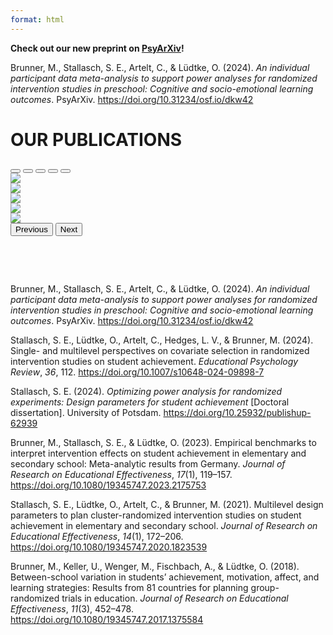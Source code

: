 ```yaml
---
format: html
---
```


::: {.column-screen .full-bleed}
::: {.column-body}
**Check out our new preprint on [PsyArXiv](https://doi.org/10.31234/osf.io/dkw42)!**

Brunner, M., Stallasch, S. E., Artelt, C., & Lüdtke, O. (2024). *An individual participant data meta-analysis to support power analyses for randomized intervention studies in preschool: Cognitive and socio-emotional learning outcomes*. PsyArXiv. [https://doi.org/10.31234/osf.io/dkw42](https://doi.org/10.31234/osf.io/dkw42)
:::
:::



# OUR PUBLICATIONS


```{=html}
<div id="carouselExampleIndicators" class="carousel slide" data-bs-ride="carousel" data-bs-theme="dark">
  <div class="carousel-indicators">
    <button type="button" data-bs-target="#carouselExampleIndicators" data-bs-slide-to="0" class="active" aria-current="true" aria-label="Slide 1"></button>
    <button type="button" data-bs-target="#carouselExampleIndicators" data-bs-slide-to="1" aria-label="Slide 2"></button>
    <button type="button" data-bs-target="#carouselExampleIndicators" data-bs-slide-to="2" aria-label="Slide 3"></button>
    <button type="button" data-bs-target="#carouselExampleIndicators" data-bs-slide-to="3" aria-label="Slide 4"></button>
    <button type="button" data-bs-target="#carouselExampleIndicators" data-bs-slide-to="4" aria-label="Slide 5"></button>
  </div>
  <div class="carousel-inner">
    <div class="carousel-item active">
      <a href="https://doi.org/10.1007/s10648-024-09898-7">
        <img src="/img/publications/Stallasch-et-al_2024_prev.png" class="d-block w-100">
      </a>
    </div>
    <div class="carousel-item">
      <a href="https://doi.org/10.25932/publishup-62939">
        <img src="/img/publications/Stallasch_2024_prev.png" class="d-block w-100">
      </a>
    </div>
    <div class="carousel-item">
      <a href="https://doi.org/10.1080/19345747.2023.2175753">
        <img src="/img/publications/Brunner-et-al_2023_prev.png" class="d-block w-100">
      </a>
    </div>
    <div class="carousel-item">
      <a href="https://doi.org/10.1080/19345747.2020.1823539">
        <img src="/img/publications/Stallasch-et-al_2021_prev.png" class="d-block w-100">
      </a>
    </div>
    <div class="carousel-item">
      <a href="https://doi.org/10.1080/19345747.2017.1375584">
        <img src="/img/publications/Brunner-et-al_2017_prev.png" class="d-block w-100">
      </a>
    </div>
  </div>
  <button class="carousel-control-prev" type="button" data-bs-target="#carouselExampleIndicators" data-bs-slide="prev">
    <span class="carousel-control-prev-icon" aria-hidden="true"></span>
    <span class="visually-hidden">Previous</span>
  </button>
  <button class="carousel-control-next" type="button" data-bs-target="#carouselExampleIndicators" data-bs-slide="next">
    <span class="carousel-control-next-icon" aria-hidden="true"></span>
    <span class="visually-hidden">Next</span>
  </button>
</div>
```


&nbsp;

&nbsp;



Brunner, M., Stallasch, S. E., Artelt, C., & Lüdtke, O. (2024). *An individual participant data meta-analysis to support power analyses for randomized intervention studies in preschool: Cognitive and socio-emotional learning outcomes*. PsyArXiv. [https://doi.org/10.31234/osf.io/dkw42](https://doi.org/10.31234/osf.io/dkw42)


Stallasch, S. E., Lüdtke, O., Artelt, C., Hedges, L. V., & Brunner, M. (2024). Single- and multilevel perspectives on covariate selection in randomized intervention studies on student achievement. *Educational Psychology Review*, *36*, 112. [https://doi.org/10.1007/s10648-024-09898-7](https://doi.org/10.1007/s10648-024-09898-7)


Stallasch, S. E. (2024). *Optimizing power analysis for randomized experiments: Design parameters for student achievement* [Doctoral dissertation]. University of Potsdam. [https://doi.org/10.25932/publishup-62939](https://doi.org/10.25932/publishup-62939)


Brunner, M., Stallasch, S. E., & Lüdtke, O. (2023). Empirical benchmarks to interpret intervention effects on student achievement in elementary and secondary school: Meta-analytic results from Germany. *Journal of Research on Educational Effectiveness*, *17*(1), 119–157. [https://doi.org/10.1080/19345747.2023.2175753](https://doi.org/10.1080/19345747.2023.2175753)


Stallasch, S. E., Lüdtke, O., Artelt, C., & Brunner, M. (2021). Multilevel design parameters to plan cluster-randomized intervention studies on student achievement in elementary and secondary school. *Journal of Research on Educational Effectiveness*, *14*(1), 172–206. [https://doi.org/10.1080/19345747.2020.1823539](https://doi.org/10.1080/19345747.2020.1823539)


Brunner, M., Keller, U., Wenger, M., Fischbach, A., & Lüdtke, O. (2018). Between-school variation in students’ achievement, motivation, affect, and learning strategies: Results from 81 countries for planning group-randomized trials in education. *Journal of Research on Educational Effectiveness*, *11*(3), 452–478. [https://doi.org/10.1080/19345747.2017.1375584](https://doi.org/10.1080/19345747.2017.1375584)



